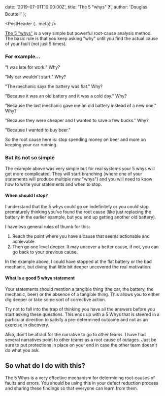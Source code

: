   date: '2019-07-01T10:00:00Z',
  title: 'The 5 "whys" ❓',
  author: 'Douglas Bouttell'
};

<PostHeader {...meta} />

[The 5 "whys"](https://en.wikipedia.org/wiki/5_Whys) is a very simple but
powerful root-cause analysis method. The basic rule is that you keep asking
"why" until you find the actual cause of your fault (not just 5 times).

### For example...

"I was late for work." Why?

"My car wouldn't start." Why?

"The mechanic says the battery was flat." Why?

"Because it was an old battery and it was a cold day." Why?

"Because the last mechanic gave me an old battery instead of a new one." Why?

"Because they were cheaper and I wanted to save a few bucks." Why?

"Because I wanted to buy beer."

So the root cause here is: stop spending money on beer and more on keeping your
car running.

### But its not so simple

The example above was very simple but for real systems your 5 whys will get more
complicated. They will start branching (where one of your statements will
produce multiple new "whys") and you will need to know how to write your
statements and when to stop.

#### When should I stop?

I understand that the 5 whys could go on indefinitely or you could stop
prematurely thinking you've found the root cause (like just replacing the
battery in the earlier example, but you end up getting another old battery).

I have two general rules of thumb for this:

1. Reach the point where you have a cause that seems actionable and achievable.
2. Then go one level deeper. It may uncover a better cause, if not, you can go
   back to your previous cause.

In the example above, I could have stopped at the flat battery or the bad
mechanic, but diving that little bit deeper uncovered the real motivation.

#### What is a good 5 whys statement

Your statements should mention a tangible thing (the car, the battery, the
mechanic, beer) or the absence of a tangible thing. This allows you to either
dig deeper or take some sort of corrective action.

Try not to fall into the trap of thinking you have all the answers before you
start asking these questions. This ends up with a 5 Whys that is steered in a
particular direction to satisfy a pre-determined outcome and not as an exercise
in discovery.

Also, don't be afraid for the narrative to go to other teams. I have had several
narratives point to other teams as a root cause of outages. Just be sure to put
protections in place on your end in case the other team doesn't do what you ask.

## So what do I do with this?

The 5 Whys is a very effective mechanism for determining root-causes of faults
and errors. You should be using this in your defect reduction process and
sharing these findings so that everyone can learn from them.
